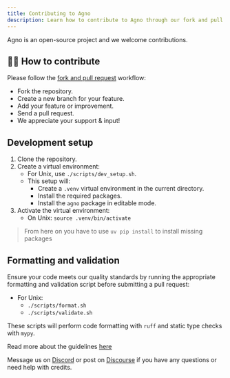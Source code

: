 ```yaml
---
title: Contributing to Agno
description: Learn how to contribute to Agno through our fork and pull request workflow.
---
```


Agno is an open-source project and we welcome contributions.

## 👩‍💻 How to contribute

Please follow the [fork and pull request](https://docs.github.com/en/get-started/quickstart/contributing-to-projects) workflow:

- Fork the repository.
- Create a new branch for your feature.
- Add your feature or improvement.
- Send a pull request.
- We appreciate your support & input!

## Development setup

1. Clone the repository.
2. Create a virtual environment:
   - For Unix, use `./scripts/dev_setup.sh`.
   - This setup will:
     - Create a `.venv` virtual environment in the current directory.
     - Install the required packages.
     - Install the `agno` package in editable mode.
3. Activate the virtual environment:
   - On Unix: `source .venv/bin/activate`

> From here on you have to use `uv pip install` to install missing packages

## Formatting and validation

Ensure your code meets our quality standards by running the appropriate formatting and validation script before submitting a pull request:

- For Unix:
  - `./scripts/format.sh`
  - `./scripts/validate.sh`

These scripts will perform code formatting with `ruff` and static type checks with `mypy`.

Read more about the guidelines [here](https://github.com/agno-agi/agno/blob/main/CONTRIBUTING.md)

Message us on [Discord](https://discord.gg/4MtYHHrgA8) or post on [Discourse](https://community.agno.com/) if you have any questions or need help with credits.
